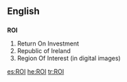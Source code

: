 ==English==

{{see|roi}}

==={{acronym}}===
'''ROI'''

# Return On Investment
# Republic of Ireland
# Region Of Interest (in digital images)

[[es:ROI]]
[[he:ROI]]
[[tr:ROI]]